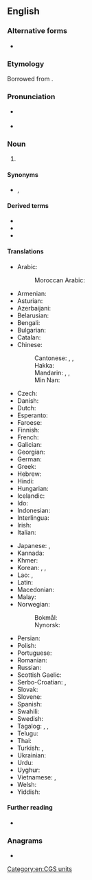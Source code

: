 {{also|centímetre|centimètre|centi-metre}}
==English==

===Alternative forms===
* {{alter|en|centimeter||US}}

===Etymology===
Borrowed from {{bor|en|fr|centimètre}}.

===Pronunciation===
* {{a|British}} {{IPA|en|/ˈsɛn.tɪ.miː.tə/}}
* {{a|medical|dated}} {{IPA|en|/ˈsɑ̃.-/|/ˈsɒn.-/}}

===Noun===
{{en-noun}}

# {{lb|en|British|Canada}} {{SI-unit|en|centi|metre|length}}

====Synonyms====
* {{l|mul|cm}}, {{l|mul|㎝}}

====Derived terms====
* {{l|en|centimetre of water}}
* {{l|en|cubic centimetre}}
* {{l|en|square centimetre}}

====Translations====
{{trans-top|one-hundredth of a metre}}
* Arabic: {{t|ar|سِنْتِيمِتْر|m}}
*: Moroccan Arabic: {{t|ary|سنتيم|m|tr=santīm|sc=Arab}}
* Armenian: {{t+|hy|սանտիմետր}}
* Asturian: {{t+|ast|centímetru|m}}
* Azerbaijani: {{t|az|santimetr}}
* Belarusian: {{t|be|сантыме́тр|m}}
* Bengali: {{t+|bn|সেন্টিমিটার}}
* Bulgarian: {{t+|bg|сантиме́тър|m}}
* Catalan: {{t+|ca|centímetre|m}}
* Chinese:
*: Cantonese: {{t|yue|釐米|sc=Hani}}, {{t|yue|厘米|tr=lei4 mai5|sc=Hani}}, {{t|yue|公分|tr=gung1 fan1|sc=Hani}}
*: Hakka: {{t|hak|公分|tr=kûng-fûn|sc=Hani}}
*: Mandarin: {{t|cmn|釐米|sc=Hani}}, {{t+|cmn|厘米|tr=límǐ|sc=Hani}}, {{t+|cmn|公分|tr=gōngfēn|sc=Hani}}
*: Min Nan: {{t+|nan|公分|tr=kong-hun}}
* Czech: {{t+|cs|centimetr|m}}
* Danish: {{t+|da|centimeter|c}}
* Dutch: {{t+|nl|centimeter}}
* Esperanto: {{t+|eo|centimetro}}
* Faroese: {{t|fo|sentimetur|m}}
* Finnish: {{t+|fi|senttimetri}}
* French: {{t+|fr|centimètre|m}}
* Galician: {{t+|gl|centímetro|m}}
* Georgian: {{t|ka|სანტიმეტრი|sc=Geor}}
* German: {{t+|de|Zentimeter|m}}
* Greek: {{t+|el|εκατοστόμετρο}}
* Hebrew: {{t+|he|סנטימטר|m|tr=sant'imet'er}}
* Hindi: {{t|hi|सेंटीमीटर|m|tr=sēṇṭīmīṭar}}
* Hungarian: {{t+|hu|centiméter}}
* Icelandic: {{t|is|sentimetri|m}}
* Ido: {{t+|io|centimetro}}
* Indonesian: {{t+|id|sentimeter}}
* Interlingua: {{t|ia|centimetro}}
* Irish: {{t|ga|ceintiméadar|m}}
* Italian: {{t+|it|centimetro|m}}
{{trans-mid}}
* Japanese: {{t+|ja|センチメートル|tr=senchimētoru}}, {{t+|ja|センチ|tr=senchi}}
* Kannada: {{t|kn|ಸೆಂಟೀಮೀಟರು}}
* Khmer: {{t+|km|សង់ទីម៉ែត្រ}}
* Korean: {{t+|ko|센티미터}}, {{t|ko|센티}}, {{t+|ko|센치}}
* Lao: {{t+|lo|ເຊັນຕີແມັດ}}, {{t|lo|ເຊັນຕິເມັດ}}
* Latin: {{t|la|centimetrum}}
* Macedonian: {{t|mk|сантиме́тар|m}}
* Malay: {{t|ms|sentimeter}}
* Norwegian:
*: Bokmål: {{t+|no|centimeter|m}}
*: Nynorsk: {{t|nn|centimeter|m}}
* Persian: {{t|fa|سانتی‌متر}}
* Polish: {{t+|pl|centymetr|m}}
* Portuguese: {{t+|pt|centímetro|m}}
* Romanian: {{t+|ro|centimetru}}
* Russian: {{t+|ru|сантиме́тр|m}}
* Scottish Gaelic: {{t|gd|ceudameatair|m}}
* Serbo-Croatian: {{t|sh|центиметар|m|sc=Cyrl}}, {{t+|sh|centimetar|m}}
* Slovak: {{t+|sk|centimeter|m}}
* Slovene: {{t|sl|centimeter|m}}
* Spanish: {{t+|es|centímetro|m}}
* Swahili: {{t+|sw|sentimita}}
* Swedish: {{t+|sv|centimeter|c}}
* Tagalog: {{t|tl|kadanpanukat}}, {{t|tl|sentimetro}}, {{t|tl|kadanmetro}}
* Telugu: {{t|te|సెంటీమీటరు}}
* Thai: {{t+|th|เซนติเมตร|tr=sayntìmáyt}}
* Turkish: {{t+|tr|santimetre}}, {{t+|tr|santim}}
* Ukrainian: {{t|uk|сантиме́тр|m}}
* Urdu: {{t|ur|سینٹیمیٹر|m|tr=seṇṭīmīṭar}}
* Uyghur: {{t|ug|سانتىمېتىر}}
* Vietnamese: {{t+|vi|xen-ti-mét}}, {{t+|vi|xăng-ti-mét}}
* Welsh: {{t|cy|centimetr}}
* Yiddish: {{t|yi|צענטימעטער|m}}
{{trans-bottom}}

====Further reading====
* {{pedialite}}

===Anagrams===
* {{anagrams|en|a=ceeeimnrtt|centimeter|recitement|remittence}}

[[Category:en:CGS units]]